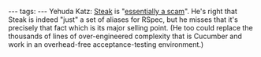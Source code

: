 ---
tags:
---
Yehuda Katz: [[Steak]] is "[http://twitter.com/wycats/status/26769271290 essentially a scam]". He's right that Steak is indeed "just" a set of aliases for RSpec, but he misses that it's precisely that fact which is its major selling point. (He too could replace the thousands of lines of over-engineered complexity that is Cucumber and work in an overhead-free acceptance-testing environment.)
